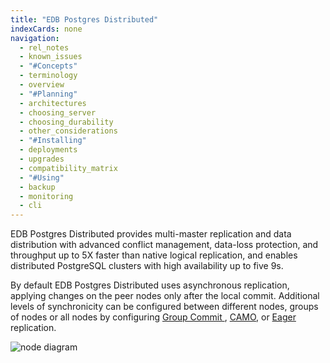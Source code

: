 ```yaml
---
title: "EDB Postgres Distributed"
indexCards: none
navigation:
  - rel_notes
  - known_issues
  - "#Concepts"
  - terminology
  - overview
  - "#Planning"
  - architectures
  - choosing_server
  - choosing_durability
  - other_considerations
  - "#Installing"
  - deployments
  - upgrades
  - compatibility_matrix
  - "#Using"
  - backup
  - monitoring
  - cli
---
```



EDB Postgres Distributed provides multi-master replication and data distribution with advanced conflict management, data-loss protection, and throughput up to 5X faster than native logical replication, and enables distributed PostgreSQL clusters with high availability up to five 9s.

By default EDB Postgres Distributed uses asynchronous replication, applying changes on
the peer nodes only after the local commit. Additional levels of synchronicity can
be configured between different nodes, groups of nodes or all nodes by configuring
[Group Commit ](/pgd/latest/overview/bdr/group-commit), [CAMO](/pgd/latest/overview/bdr/camo), or
[Eager](/pgd/latest/overview/bdr/eager) replication.

![node diagram](images/nodes.png)
